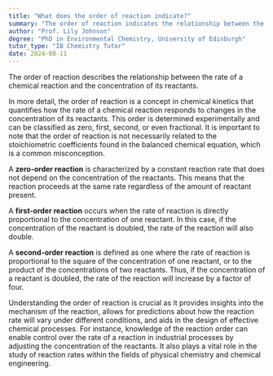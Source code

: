 ```yaml
---
title: "What does the order of reaction indicate?"
summary: "The order of reaction indicates the relationship between the rate of a chemical reaction and the concentration of its reactants."
author: "Prof. Lily Johnson"
degree: "PhD in Environmental Chemistry, University of Edinburgh"
tutor_type: "IB Chemistry Tutor"
date: 2024-08-11
---
```


The order of reaction describes the relationship between the rate of a chemical reaction and the concentration of its reactants.

In more detail, the order of reaction is a concept in chemical kinetics that quantifies how the rate of a chemical reaction responds to changes in the concentration of its reactants. This order is determined experimentally and can be classified as zero, first, second, or even fractional. It is important to note that the order of reaction is not necessarily related to the stoichiometric coefficients found in the balanced chemical equation, which is a common misconception.

A **zero-order reaction** is characterized by a constant reaction rate that does not depend on the concentration of the reactants. This means that the reaction proceeds at the same rate regardless of the amount of reactant present.

A **first-order reaction** occurs when the rate of reaction is directly proportional to the concentration of one reactant. In this case, if the concentration of the reactant is doubled, the rate of the reaction will also double.

A **second-order reaction** is defined as one where the rate of reaction is proportional to the square of the concentration of one reactant, or to the product of the concentrations of two reactants. Thus, if the concentration of a reactant is doubled, the rate of the reaction will increase by a factor of four.

Understanding the order of reaction is crucial as it provides insights into the mechanism of the reaction, allows for predictions about how the reaction rate will vary under different conditions, and aids in the design of effective chemical processes. For instance, knowledge of the reaction order can enable control over the rate of a reaction in industrial processes by adjusting the concentration of the reactants. It also plays a vital role in the study of reaction rates within the fields of physical chemistry and chemical engineering.
    
